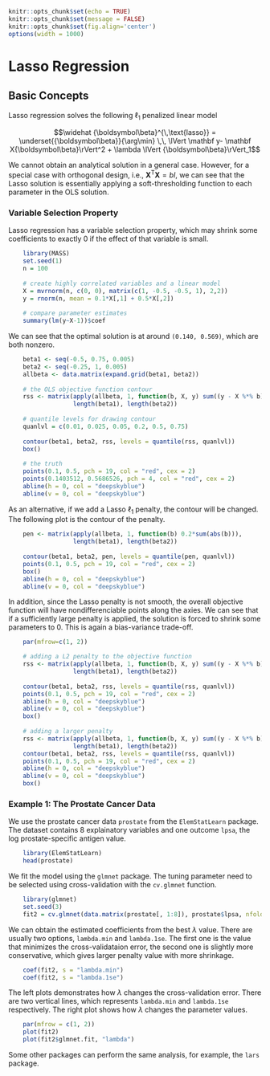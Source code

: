 
```r
knitr::opts_chunk$set(echo = TRUE)
knitr::opts_chunk$set(message = FALSE)
knitr::opts_chunk$set(fig.align='center')
options(width = 1000)
```

# Lasso Regression

\newcommand{\bbeta}[0]{{\boldsymbol\beta}}
\newcommand{\bX}[0]{\mathbf X}
\newcommand{\bI}[0]{\mathbf I}
\newcommand{\by}[0]{\mathbf y}
\newcommand{\T}[0]{\text{T}}

## Basic Concepts

Lasso regression solves the following $\ell_1$ penalized linear model 

$$\widehat \bbeta^{\,\text{lasso}} = \underset{\bbeta}{\arg\min} \,\, \lVert \by - \bX \bbeta \rVert^2 + \lambda \lVert \bbeta \rVert_1$$

We cannot obtain an analytical solution in a general case. However, for a special case with orthogonal design, i.e., $\bX^\T \bX = bI$, we can see that the Lasso solution is essentially applying a soft-thresholding function to each parameter in the OLS solution. 

### Variable Selection Property

Lasso regression has a variable selection property, which may shrink some coefficients to exactly 0 if the effect of that variable is small. 

```r
    library(MASS)
    set.seed(1)
    n = 100
    
    # create highly correlated variables and a linear model
    X = mvrnorm(n, c(0, 0), matrix(c(1, -0.5, -0.5, 1), 2,2))
    y = rnorm(n, mean = 0.1*X[,1] + 0.5*X[,2])
    
    # compare parameter estimates
    summary(lm(y~X-1))$coef
```

We can see that the optimal solution is at around `(0.140, 0.569)`, which are both nonzero. 

```r
    beta1 <- seq(-0.5, 0.75, 0.005)
    beta2 <- seq(-0.25, 1, 0.005)
    allbeta <- data.matrix(expand.grid(beta1, beta2))
    
    # the OLS objective function contour
    rss <- matrix(apply(allbeta, 1, function(b, X, y) sum((y - X %*% b)^2)/n, X, y), 
                  length(beta1), length(beta2))
    
    # quantile levels for drawing contour
    quanlvl = c(0.01, 0.025, 0.05, 0.2, 0.5, 0.75)
    
    contour(beta1, beta2, rss, levels = quantile(rss, quanlvl))
    box()
    
    # the truth
    points(0.1, 0.5, pch = 19, col = "red", cex = 2)
    points(0.1403512, 0.5686526, pch = 4, col = "red", cex = 2)
    abline(h = 0, col = "deepskyblue")
    abline(v = 0, col = "deepskyblue")
```

As an alternative, if we add a Lasso $\ell_1$ penalty, the contour will be changed. The following plot is the contour of the penalty. 

```r
    pen <- matrix(apply(allbeta, 1, function(b) 0.2*sum(abs(b))),
                  length(beta1), length(beta2))
    
    contour(beta1, beta2, pen, levels = quantile(pen, quanlvl))
    points(0.1, 0.5, pch = 19, col = "red", cex = 2)
    box()
    abline(h = 0, col = "deepskyblue")
    abline(v = 0, col = "deepskyblue")
```

In addition, since the Lasso penalty is not smooth, the overall objective function will have nondifferenciable points along the axies. We can see that if a sufficiently large penalty is applied, the solution is forced to shrink some parameters to 0. This is again a bias-variance trade-off.

```r
    par(mfrow=c(1, 2)) 

    # adding a L2 penalty to the objective function
    rss <- matrix(apply(allbeta, 1, function(b, X, y) sum((y - X %*% b)^2)/n + 0.2*sum(abs(b)), X, y),
                  length(beta1), length(beta2))
    
    contour(beta1, beta2, rss, levels = quantile(rss, quanlvl))
    points(0.1, 0.5, pch = 19, col = "red", cex = 2)
    abline(h = 0, col = "deepskyblue")
    abline(v = 0, col = "deepskyblue")
    box()
    
    # adding a larger penalty
    rss <- matrix(apply(allbeta, 1, function(b, X, y) sum((y - X %*% b)^2)/n + 0.5*sum(abs(b)), X, y),
                  length(beta1), length(beta2))
    contour(beta1, beta2, rss, levels = quantile(rss, quanlvl))
    points(0.1, 0.5, pch = 19, col = "red", cex = 2)
    abline(h = 0, col = "deepskyblue")
    abline(v = 0, col = "deepskyblue")
    box()
```

### Example 1: The Prostate Cancer Data

We use the prostate cancer data `prostate` from the `ElemStatLearn` package. The dataset contains 8 explainatory variables and one outcome `lpsa`, the log prostate-specific antigen value. 

```r
    library(ElemStatLearn)
    head(prostate)
```

We fit the model using the `glmnet` package. The tuning parameter need to be selected using cross-validation with the `cv.glmnet` function. 

```r
    library(glmnet)
    set.seed(3)
    fit2 = cv.glmnet(data.matrix(prostate[, 1:8]), prostate$lpsa, nfolds = 10)
```

We can obtain the estimated coefficients from the best $\lambda$ value. There are usually two options, `lambda.min` and `lambda.1se`. The first one is the value that minimizes the cross-validataion error, the second one is slightly more conservative, which gives larger penalty value with more shrinkage. 

```r
    coef(fit2, s = "lambda.min")
    coef(fit2, s = "lambda.1se")
```

The left plots demonstrates how $\lambda$ changes the cross-validation error. There are two vertical lines, which represents `lambda.min` and `lambda.1se` respectively. The right plot shows how $\lambda$ changes the parameter values. 

```r
    par(mfrow = c(1, 2))
    plot(fit2)
    plot(fit2$glmnet.fit, "lambda")
```

Some other packages can perform the same analysis, for example, the `lars` package. 

